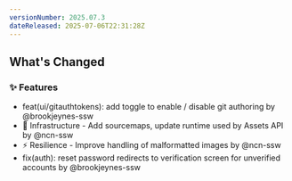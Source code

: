 ```yaml
---
versionNumber: 2025.07.3
dateReleased: 2025-07-06T22:31:28Z
---
```




## What's Changed
### ✨ Features
* feat(ui/gitauthtokens): add toggle to enable / disable git authoring by @brookjeynes-ssw
* 🧱 Infrastructure - Add sourcemaps, update runtime used by Assets API by @ncn-ssw
* ⚡ Resilience - Improve handling of malformatted images by @ncn-ssw
* fix(auth): reset password redirects to verification screen for unverified accounts by @brookjeynes-ssw



